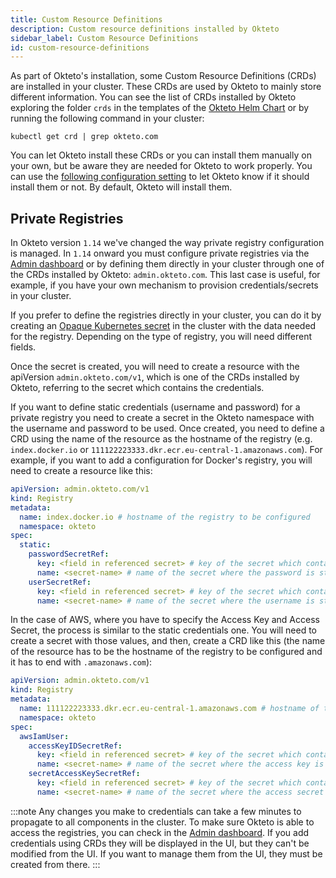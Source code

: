 ```yaml
---
title: Custom Resource Definitions
description: Custom resource definitions installed by Okteto
sidebar_label: Custom Resource Definitions
id: custom-resource-definitions
---
```



As part of Okteto's installation, some Custom Resource Definitions (CRDs) are installed in your cluster. These CRDs are used by Okteto to mainly store different information. You can see the list of CRDs installed by Okteto exploring the folder `crds` in the templates of the [Okteto Helm Chart](https://artifacthub.io/packages/helm/okteto/okteto) or by running the following command in your cluster:

```console
kubectl get crd | grep okteto.com
```

You can let Okteto install these CRDs or you can install them manually on your own, but be aware they are needed for Okteto to work properly. You can use the [following configuration setting](/self-hosted/administration/configuration.mdx/#crds) to let Okteto know if it should install them or not. By default, Okteto will install them.

## Private Registries

In Okteto version `1.14` we've changed the way private registry configuration is managed. In `1.14` onward you must configure private registries via the [Admin dashboard](administration/dashboard.mdx/#registry-credentials) or by defining them directly in your cluster through one of the CRDs installed by Okteto: `admin.okteto.com`. This last case is useful, for example, if you have your own mechanism to provision credentials/secrets in your cluster.

If you prefer to define the registries directly in your cluster, you can do it by creating an [Opaque Kubernetes secret](https://kubernetes.io/docs/concepts/configuration/secret/#creating-a-secret) in the cluster with the data needed for the registry. Depending on the type of registry, you will need different fields.

Once the secret is created, you will need to create a resource with the apiVersion `admin.okteto.com/v1`, which is one of the CRDs installed by Okteto, referring to the secret which contains the credentials.

If you want to define static credentials (username and password) for a private registry you need to create a secret in the Okteto namespace with the username and password to be used. Once created, you need to define a CRD using the name of the resource as the hostname of the registry (e.g. `index.docker.io` or `111122223333.dkr.ecr.eu-central-1.amazonaws.com`).  For example, if you want to add a configuration for Docker's registry, you will need to create a resource like this:

```yaml
apiVersion: admin.okteto.com/v1
kind: Registry
metadata:
  name: index.docker.io # hostname of the registry to be configured
  namespace: okteto
spec:
  static:
    passwordSecretRef:
      key: <field in referenced secret> # key of the secret which contains the password
      name: <secret-name> # name of the secret where the password is stored
    userSecretRef:
      key: <field in referenced secret> # key of the secret which contains the username
      name: <secret-name> # name of the secret where the username is stored
```

In the case of AWS, where you have to specify the Access Key and Access Secret, the process is similar to the static credentials one. You will need to create a secret with those values, and then, create a CRD like this (the name of the resource has to be the hostname of the registry to be configured and it has to end with `.amazonaws.com`):

```yaml
apiVersion: admin.okteto.com/v1
kind: Registry
metadata:
  name: 111122223333.dkr.ecr.eu-central-1.amazonaws.com # hostname of the registry to be configured
  namespace: okteto
spec:
  awsIamUser:
    accessKeyIDSecretRef:
      key: <field in referenced secret> # key of the secret which contains the access key
      name: <secret-name> # name of the secret where the access key is stored
    secretAccessKeySecretRef:
      key: <field in referenced secret> # key of the secret which contains the access secret key
      name: <secret-name> # name of the secret where the access secret is stored
```

:::note
Any changes you make to credentials can take a few minutes to propagate to all components in the cluster. To make sure Okteto is able to access the registries, you can check in the [Admin dashboard](administration/dashboard.mdx/#registry-credentials). If you add credentials using CRDs they will be displayed in the UI, but they can't be modified from the UI. If you want to manage them from the UI, they must be created from there.
:::